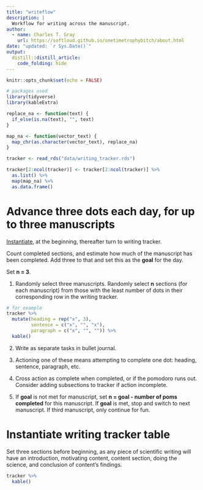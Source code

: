 ```yaml
---
title: "writeflow"
description: |
  Workflow for writing across the manuscript.
author:
  - name: Charles T. Gray 
    url: https://softloud.github.io/onetimetrophybitch/about.html
date: "updated: `r Sys.Date()`"
output: 
  distill::distill_article:
    code_folding: hide
---
```


```r
knitr::opts_chunk$set(echo = FALSE)
```

```r
# packages used 
library(tidyverse)
library(kableExtra)

replace_na <- function(text) {
  if_else(is.na(text), "", text)
}

map_na <- function(vector_text) {
  map_chr(as.character(vector_text), replace_na)
}

tracker <- read_rds("data/writing_tracker.rds")

tracker[2:ncol(tracker)] <- tracker[2:ncol(tracker)] %>% 
  as.list() %>% 
  map(map_na) %>% 
  as.data.frame()

```


# Advance three dots each day, for up to three manuscripts

[Instantiate](#instantiate), at the beginning, thereafter turn to writing tracker. 

Count completed sections, and estimate how much of the manuscript has been completed. Add three to that and set this as the **goal** for the day. 

Set **n = 3**.

1. Randomly select three manuscripts. Randomly select **n** sections (for each manuscript) from those with the least number of dots in their corresponding row in the writing tracker. 

```r
# for example
tracker %>% 
  mutate(heading = rep("x", 3),
         sentence = c("x", "", "x"),
         paragraph = c("x", "", "")) %>% 
  kable() 

```


2. Write as separate tasks in bullet journal. 

3. Actioning one of these means attempting to complete one dot: heading, sentence, paragraph, etc. 

4. Cross action as complete when completed, or if the pomodoro runs out. Consider adding subsections to tracker if action incomplete.

5. If **goal** is not met for manuscript, set **n = goal - number of poms completed** for this manuscript.  If **goal** is met, stop and switch to next manuscript. If third manuscript, only continue for fun. 

# Instantiate writing tracker table {#instantiate} 

Set three sections before beginning, as any piece of scientific writing  will have an introduction, motivating content, content section, doing the science, and conclusion of content's findings. 

```r

tracker %>% 
  kable() 

```




